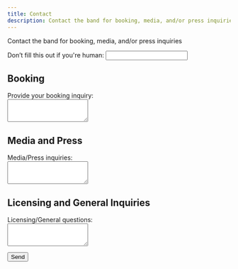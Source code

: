 ```yaml
---
title: Contact
description: Contact the band for booking, media, and/or press inquiries
---
```


<PageDescription>
  Contact the band for booking, media, and/or press inquiries
</PageDescription>

<form
  name="contact"
  method="POST"
  action="/thank-you"
  data-netlify="true"
  data-netlify-recaptcha="true"
  netlify-honeypot="bot-field"
>
  <input type="hidden" name="form-name" value="contact" />

<p style={{ display: "none" }}>
  <label>
    Don’t fill this out if you're human: <input name="bot-field" />
  </label>
</p>

## Booking

<p>
  <label htmlFor="booking">Provide your booking inquiry:</label>
  <br />
  <textarea name="booking" id="booking" rows="3"></textarea>
</p>

## Media and Press

<p>
  <label htmlFor="media">Media/Press inquiries:</label>
  <br />
  <textarea name="media" id="media" rows="3"></textarea>
</p>

## Licensing and General Inquiries

<p>
  <label htmlFor="licensing">Licensing/General questions:</label>
  <br />
  <textarea name="licensing" id="licensing" rows="3"></textarea>
</p>

<div data-netlify-recaptcha="true"></div>

  <p>
    <button type="submit">Send</button>
  </p>
</form>
